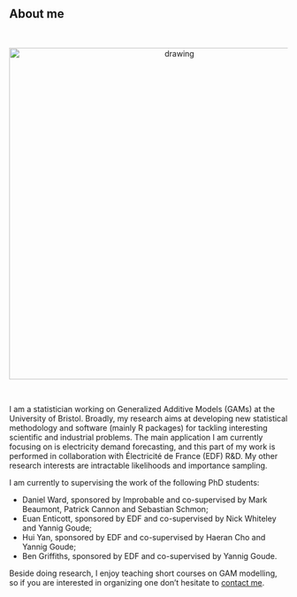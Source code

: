 
<br>

## About me

<br>

<center>
<img src="me_serious.jpg" alt="drawing" style="width:600px;"/> 
</center>

<br>

I am a statistician working on Generalized Additive Models (GAMs) at the University of Bristol. Broadly, my research aims at developing new statistical methodology and software (mainly R packages) for tackling interesting scientific and industrial problems. The main application I am currently focusing on is electricity demand forecasting, and this part of my work is performed in collaboration with Électricité de France (EDF) R&D. My other research interests are intractable likelihoods and importance sampling. 

I am currently to supervising the work of the following PhD students:

   - Daniel Ward, sponsored by Improbable and co-supervised by Mark Beaumont, Patrick Cannon and Sebastian Schmon;
   - Euan Enticott, sponsored by EDF and co-supervised by Nick Whiteley and Yannig Goude;
   - Hui Yan, sponsored by EDF and co-supervised by Haeran Cho and Yannig Goude; 
   - Ben Griffiths, sponsored by EDF and co-supervised by Yannig Goude.

Beside doing research, I enjoy teaching short courses on GAM modelling, so if you are interested in organizing one don't hesitate to [contact me](mailto:matteo.fasiolo@gmail.com).

<br>



